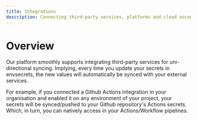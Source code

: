 ```yaml
---
title: Integrations
description: Connecting third-party services, platforms and cloud accounts.
---
```


# Overview

Our platform smoothly supports integrating third-party services for uni-directional syncing. Implying, every time you update your secrets in envsecrets, the new values will automatically be synced with your external services.

For example, if you connected a Github Actions integration in your organisation and enabled it on any environment of your project, your secrets will be synced/pushed to your Github repository's Actions secrets. Which, in turn, you can natively access in your Actions/Workflow pipelines.
